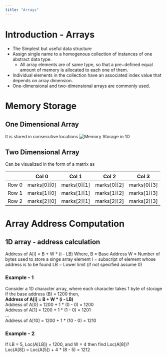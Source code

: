 ```yaml
---
title: "Arrays"
---
```


# Introduction - Arrays

- The Simplest but useful data structure
- Assign single name to a homogenous collection of instances of one abstract data type.
  - All array elements are of same type, so that a pre−defined equal amount of memory is allocated to each one of them.
- Individual elements in the collection have an associated index value that depends on array dimension.
- One-dimensional and two-dimensional arrays are commonly used.

# Memory Storage

## One Dimensional Array

It is stored in consecutive locations
![Memory Storage in 1D](./images/memory_storage_1d.png)

## Two Dimensional Array

Can be visualized in the form of a matrix as

|       | Col 0       | Col 1       | Col 2       | Col 3       |
| ----- | ----------- | ----------- | ----------- | ----------- |
| Row 0 | marks[0][0] | marks[0][1] | marks[0][2] | marks[0][3] |
| Row 1 | marks[1][0] | marks[1][1] | marks[1][2] | marks[1][3] |
| Row 2 | marks[2][0] | marks[2][1] | marks[2][2] | marks[2][3] |

# Array Address Computation

## 1D array - address calculation

<Alert status="info" title="Formula for calculating Address">
  <Text>Address of A[i] = B + W * (i - LB)</Text>
  <Text color="gray.600">Where,</Text>
  <Text color="gray.600">B = Base Address</Text>
  <Text color="gray.600">W = Number of bytes used to store a singe array element</Text>
  <Text color="gray.600">i = subscript of element whose address is to be found</Text>
  <Text color="gray.600">LB = Lower limit (if not specified assume 0)</Text>
</Alert>

### Example - 1

Consider a 1D character array, where each character takes 1 byte of storage  
If the base address (B) = 1200 then,  
**Address of A[i] = B + W * (i - LB)**  
Address of A[0] = 1200 + 1 * (0 - 0) = 1200  
Address of A[1] = 1200 + 1 * (1 - 0) = 1201  
...  
Address of A[10] = 1200 + 1 * (10 - 0) = 1210  

### Example - 2

If LB = 5, Loc(A[LB]) = 1200, and W = 4 then find Loc(A[8])?  
Loc(A[8]) = Loc(A[5]) + 4 * (8 - 5) = 1212  
  